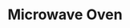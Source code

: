 ---
title: "Microwave Oven"
meta_title: "Microwave Oven craft"
description: "Craft de Microwave Oven"
rank: "s"
draft: false
name: "Microwave Oven"
recipe_img: "https://wiki.pokexgames.com/images/e/eb/Microwave2.png"
level: 100
craft_time: 10800
result: 1
value_npc: 1
ingredients:
  - name: "Drawing Clipboards"
    quantity: 50
    item_img: "https://wiki.pokexgames.com/images/3/36/Drawing_Clipboard.png"
    value_npc: 1
  - name: "Elefish Fin"
    quantity: 25
    item_img: "https://wiki.pokexgames.com/images/1/1f/Elefish_Fin.png"
    value_npc: 1
  - name: "Razor Claw"
    quantity: 1
    item_img: "https://wiki.pokexgames.com/images/f/f6/Razor_Claw.png"
    value_npc: 1
  - name: "Corrupted Pot Of Lava"
    quantity: 28
    item_img: "https://wiki.pokexgames.com/images/5/5a/Corrupted-Pot-of-Lava.gif"
    value_npc: 1
  - name: "Fire Monkey Hair"
    quantity: 15
    item_img: "https://wiki.pokexgames.com/images/7/7f/Fire_Monkey_Hair.png"
    value_npc: 1
  - name: "Curly Pig Tail"
    quantity: 8
    item_img: "https://wiki.pokexgames.com/images/1/17/Curly_Pig_Tail.png"
    value_npc: 1
---